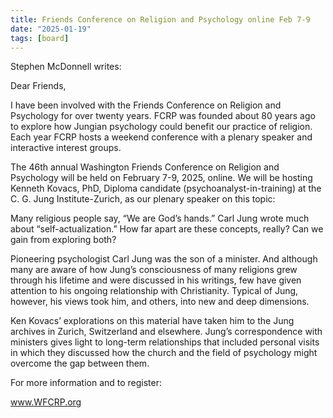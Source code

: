 ```yaml
---
title: Friends Conference on Religion and Psychology online Feb 7-9
date: "2025-01-19"
tags: [board]
---
```


Stephen McDonnell writes:

Dear Friends,

I have been involved with the Friends Conference on Religion and Psychology for over twenty years. FCRP was founded about 80 years ago to explore how Jungian psychology could benefit our practice of religion.  Each year FCRP hosts a weekend conference with a plenary speaker and interactive interest groups.  

The 46th annual Washington Friends Conference on Religion and Psychology will be held on February 7-9, 2025, online.  We will be hosting Kenneth Kovacs, PhD, Diploma candidate (psychoanalyst-in-training) at the C. G. Jung Institute-Zurich, as our plenary speaker on this topic:

Many religious people say, “We are God’s hands.” Carl Jung wrote much about “self-actualization.” How far apart are these concepts, really? Can we gain from exploring both?

Pioneering psychologist Carl Jung was the son of a minister. And although many are aware of how Jung’s consciousness of many religions grew through his lifetime and were discussed in his writings, few have given attention to his ongoing relationship with Christianity.  Typical of Jung, however, his views took him, and others, into new and deep dimensions.

Ken Kovacs’ explorations on this material have taken him to the Jung archives in Zurich, Switzerland and elsewhere. Jung’s correspondence with ministers gives light to long-term relationships that included personal visits in which they discussed how the church and the field of psychology might overcome the gap between them. 

For more information and to register:

www.WFCRP.org